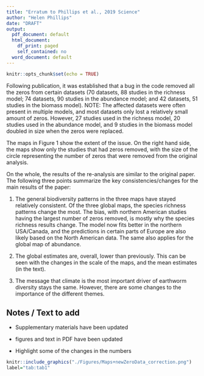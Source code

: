 ```yaml
---
title: "Erratum to Phillips et al., 2019 Science"
author: "Helen Phillips"
date: "DRAFT"
output:
  pdf_document: default
  html_document:
    df_print: paged
    self_contained: no
  word_document: default
---
```


```r
knitr::opts_chunk$set(echo = TRUE)
```

Following publication, it was established that a bug in the code removed all the zeros from certain datasets (70 datasets, 88 studies in the richness model; 74 datasets, 90 studies in the abundance model; and 42 datasets, 51 studies in the biomass model). NOTE: The affected datasets were often present in multiple models, and most datasets only lost a relatively small amount of zeros. However, 27 studies used in the richness model, 20 studies used in the abundance model, and 9 studies in the biomass model doubled in size when the zeros were replaced. 

The maps in Figure 1 show the extent of the issue. On the right hand side, the maps show only the studies that had zeros removed, with the size of the circle representing the number of zeros that were removed from the original analysis.

On the whole, the results of the re-analysis are similar to the original paper. The following three points summarize the key consistencies/changes for the main results of the paper:

1. The general biodiversity patterns in the three maps have stayed relatively consistent. Of the three global maps, the species richness patterns change the most. The bias, with northern American studies having the largest number of zeros removed, is mostly why the species richness results change. The model now fits better in the northern USA/Canada, and the predictions in certain parts of Europe are also likely based on the North American data. The same also applies for the global map of abundance.

2. The global estimates are, overall, lower than previously. This can be seen with the changes in the scale of the maps, and the mean estimates (in the text). 

3. The message that climate is the most important driver of earthworm diversity stays the same. However, there are some changes to the importance of the different themes. 

## Notes / Text to add
* Supplementary materials have been updated

* figures and text in PDF have been updated

* Highlight some of the changes in the numbers


```r
knitr::include_graphics("./Figures/Maps+newZeroData_correction.png")
label="tab:tab1"
```

